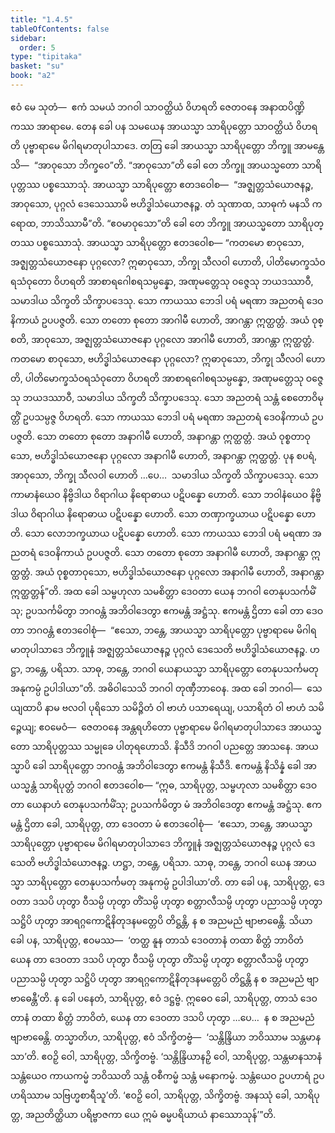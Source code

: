 ```yaml
---
title: "1.4.5"
tableOfContents: false
sidebar:
  order: 5
type: "tipitaka"
basket: "su"
book: "a2"
---
```



<DynamicBreadcrumb />

<Division number="37" book="a2" e="ch" v="15" p="64">

<Paragraph number="79" book="a2">
ဧဝံ မေ သုတံ—  ဧကံ သမယံ ဘဂဝါ သာဝတ္ထိယံ ဝိဟရတိ ဇေတဝနေ အနာထပိဏ္ဍိကဿ အာရာမေ. တေန ခေါ ပန သမယေန အာယသ္မာ သာရိပုတ္တော သာဝတ္ထိယံ ဝိဟရတိ ပုဗ္ဗာရာမေ မိဂါရမာတုပါသာဒေ. တတြ ခေါ အာယသ္မာ သာရိပုတ္တော ဘိက္ခူ အာမန္တေသိ—  “အာဝုသော ဘိက္ခဝေ”တိ. “အာဝုသော”တိ ခေါ တေ ဘိက္ခူ အာယသ္မတော သာရိပုတ္တဿ ပစ္စဿောသုံ. အာယသ္မာ သာရိပုတ္တော ဧတဒဝေါစ—  “အဇ္ဈတ္တသံယောဇနဉ္စ, အာဝုသော, ပုဂ္ဂလံ ဒေသေဿာမိ ဗဟိဒ္ဓါသံယောဇနဉ္စ. တံ သုဏာထ, သာဓုကံ မနသိ ကရောထ, ဘာသိဿာမီ”တိ. “ဧဝမာဝုသော”တိ ခေါ တေ ဘိက္ခူ အာယသ္မတော သာရိပုတ္တဿ ပစ္စဿောသုံ. အာယသ္မာ သာရိပုတ္တော ဧတဒဝေါစ—
</Paragraph>

<Paragraph number="80" book="a2">
“ကတမော စာဝုသော, အဇ္ဈတ္တသံယောဇနော ပုဂ္ဂလော? ဣဓာဝုသော, ဘိက္ခု သီလဝါ ဟောတိ, ပါတိမောက္ခသံဝရသံဝုတော ဝိဟရတိ အာစာရဂေါစရသမ္ပန္နော, အဏုမတ္တေသု ဝဇ္ဇေသု ဘယဒဿာဝီ, သမာဒါယ သိက္ခတိ သိက္ခာပဒေသု. သော ကာယဿ ဘေဒါ ပရံ မရဏာ အညတရံ ဒေဝနိကာယံ ဥပပဇ္ဇတိ. သော တတော စုတော အာဂါမီ ဟောတိ, အာဂန္တာ ဣတ္ထတ္တံ. အယံ ဝုစ္စတိ, အာဝုသော, အဇ္ဈတ္တသံယောဇနော ပုဂ္ဂလော အာဂါမီ ဟောတိ, အာဂန္တာ ဣတ္ထတ္တံ.
</Paragraph>

<Paragraph number="81" book="a2">
ကတမော စာဝုသော, ဗဟိဒ္ဓါသံယောဇနော ပုဂ္ဂလော? ဣဓာဝုသော, ဘိက္ခု သီလဝါ ဟောတိ, ပါတိမောက္ခသံဝရသံဝုတော ဝိဟရတိ အာစာရဂေါစရသမ္ပန္နော, အဏုမတ္တေသု ဝဇ္ဇေသု ဘယဒဿာဝီ, သမာဒါယ သိက္ခတိ သိက္ခာပဒေသု. သော အညတရံ သန္တံ စေတောဝိမုတ္တိံ ဥပသမ္ပဇ္ဇ ဝိဟရတိ. သော ကာယဿ ဘေဒါ ပရံ မရဏာ အညတရံ ဒေဝနိကာယံ ဥပပဇ္ဇတိ. သော တတော စုတော အနာဂါမီ ဟောတိ, အနာဂန္တာ ဣတ္ထတ္တံ. အယံ ဝုစ္စတာဝုသော, ဗဟိဒ္ဓါသံယောဇနော ပုဂ္ဂလော အနာဂါမီ ဟောတိ, အနာဂန္တာ ဣတ္ထတ္တံ.
</Paragraph>

<Paragraph number="82" book="a2">
ပုန စပရံ, အာဝုသော, ဘိက္ခု သီလဝါ ဟောတိ …ပေ…  သမာဒါယ သိက္ခတိ သိက္ခာပဒေသု. သော ကာမာနံယေဝ နိဗ္ဗိဒါယ ဝိရာဂါယ နိရောဓာယ ပဋိပန္နော ဟောတိ. သော ဘဝါနံယေဝ နိဗ္ဗိဒါယ ဝိရာဂါယ နိရောဓာယ ပဋိပန္နော ဟောတိ. သော တဏှာက္ခယာယ ပဋိပန္နော ဟောတိ. သော လောဘက္ခယာယ ပဋိပန္နော ဟောတိ. သော ကာယဿ ဘေဒါ ပရံ မရဏာ အညတရံ ဒေဝနိကာယံ ဥပပဇ္ဇတိ. သော တတော စုတော အနာဂါမီ ဟောတိ, အနာဂန္တာ ဣတ္ထတ္တံ. အယံ ဝုစ္စတာဝုသော, ဗဟိဒ္ဓါသံယောဇနော ပုဂ္ဂလော အနာဂါမီ ဟောတိ, အနာဂန္တာ ဣတ္ထတ္တန်”တိ.
</Paragraph>

<Paragraph number="83" book="a2">
အထ ခေါ သမ္ဗဟုလာ သမစိတ္တာ ဒေဝတာ ယေန ဘဂဝါ တေနုပသင်္ကမိံသု; ဥပသင်္ကမိတွာ ဘဂဝန္တံ အဘိဝါဒေတွာ ဧကမန္တံ အဋ္ဌံသု. ဧကမန္တံ ဌိတာ ခေါ တာ ဒေဝတာ ဘဂဝန္တံ ဧတဒဝေါစုံ—  “ဧသော, ဘန္တေ, အာယသ္မာ သာရိပုတ္တော ပုဗ္ဗာရာမေ မိဂါရမာတုပါသာဒေ ဘိက္ခူနံ အဇ္ဈတ္တသံယောဇနဉ္စ ပုဂ္ဂလံ ဒေသေတိ ဗဟိဒ္ဓါသံယောဇနဉ္စ. ဟဋ္ဌာ, ဘန္တေ, ပရိသာ. သာဓု, ဘန္တေ, ဘဂဝါ ယေနာယသ္မာ သာရိပုတ္တော တေနုပသင်္ကမတု အနုကမ္ပံ ဥပါဒါယာ”တိ. အဓိဝါသေသိ ဘဂဝါ တုဏှီဘာဝေန. အထ ခေါ ဘဂဝါ—  သေယျထာပိ နာမ ဗလဝါ ပုရိသော သမိဉ္ဇိတံ ဝါ ဗာဟံ ပသာရေယျ, ပသာရိတံ ဝါ ဗာဟံ သမိဉ္ဇေယျ; ဧဝမေဝံ—  ဇေတဝနေ အန္တရဟိတော ပုဗ္ဗာရာမေ မိဂါရမာတုပါသာဒေ အာယသ္မတော သာရိပုတ္တဿ သမ္မုခေ ပါတုရဟောသိ. နိသီဒိ ဘဂဝါ ပညတ္တေ အာသနေ. အာယသ္မာပိ ခေါ သာရိပုတ္တော ဘဂဝန္တံ အဘိဝါဒေတွာ ဧကမန္တံ နိသီဒိ. ဧကမန္တံ နိသိန္နံ ခေါ အာယသ္မန္တံ သာရိပုတ္တံ ဘဂဝါ ဧတဒဝေါစ—
</Paragraph>

<Paragraph number="84" book="a2">
“ဣဓ, သာရိပုတ္တ, သမ္ဗဟုလာ သမစိတ္တာ ဒေဝတာ ယေနာဟံ တေနုပသင်္ကမိံသု; ဥပသင်္ကမိတွာ မံ အဘိဝါဒေတွာ ဧကမန္တံ အဋ္ဌံသု. ဧကမန္တံ ဌိတာ ခေါ, သာရိပုတ္တ, တာ ဒေဝတာ မံ ဧတဒဝေါစုံ—  ‘ဧသော, ဘန္တေ, အာယသ္မာ သာရိပုတ္တော ပုဗ္ဗာရာမေ မိဂါရမာတုပါသာဒေ ဘိက္ခူနံ အဇ္ဈတ္တသံယောဇနဉ္စ ပုဂ္ဂလံ ဒေသေတိ ဗဟိဒ္ဓါသံယောဇနဉ္စ. ဟဋ္ဌာ, ဘန္တေ, ပရိသာ. သာဓု, ဘန္တေ, ဘဂဝါ ယေန အာယသ္မာ သာရိပုတ္တော တေနုပသင်္ကမတု အနုကမ္ပံ ဥပါဒါယာ’တိ. တာ ခေါ ပန, သာရိပုတ္တ, ဒေဝတာ ဒသပိ ဟုတွာ ဝီသမ္ပိ ဟုတွာ တိံသမ္ပိ ဟုတွာ စတ္တာလီသမ္ပိ ဟုတွာ ပညာသမ္ပိ ဟုတွာ သဋ္ဌိပိ ဟုတွာ အာရဂ္ဂကောဋိနိတုဒနမတ္တေပိ တိဋ္ဌန္တိ, န စ အညမညံ ဗျာဗာဓေန္တိ. သိယာ ခေါ ပန, သာရိပုတ္တ, ဧဝမဿ—  ‘တတ္ထ နူန တာသံ ဒေဝတာနံ တထာ စိတ္တံ ဘာဝိတံ ယေန တာ ဒေဝတာ ဒသပိ ဟုတွာ ဝီသမ္ပိ ဟုတွာ တိံသမ္ပိ ဟုတွာ စတ္တာလီသမ္ပိ ဟုတွာ ပညာသမ္ပိ ဟုတွာ သဋ္ဌိပိ ဟုတွာ အာရဂ္ဂကောဋိနိတုဒနမတ္တေပိ တိဋ္ဌန္တိ န စ အညမညံ ဗျာဗာဓေန္တီ’တိ. န ခေါ ပနေတံ, သာရိပုတ္တ, ဧဝံ ဒဋ္ဌဗ္ဗံ. ဣဓေဝ ခေါ, သာရိပုတ္တ, တာသံ ဒေဝတာနံ တထာ စိတ္တံ ဘာဝိတံ, ယေန တာ ဒေဝတာ ဒသပိ ဟုတွာ …ပေ…  န စ အညမညံ ဗျာဗာဓေန္တိ. တသ္မာတိဟ, သာရိပုတ္တ, ဧဝံ သိက္ခိတဗ္ဗံ—  ‘သန္တိန္ဒြိယာ ဘဝိဿာမ သန္တမာနသာ’တိ. ဧဝဉှိ ဝေါ, သာရိပုတ္တ, သိက္ခိတဗ္ဗံ. ‘သန္တိန္ဒြိယာနဉှိ ဝေါ, သာရိပုတ္တ, သန္တမာနသာနံ သန္တံယေဝ ကာယကမ္မံ ဘဝိဿတိ သန္တံ ဝစီကမ္မံ သန္တံ မနောကမ္မံ. သန္တံယေဝ ဥပဟာရံ ဥပဟရိဿာမ သဗြဟ္မစာရီသူ’တိ. ‘ဧဝဉှိ ဝေါ, သာရိပုတ္တ, သိက္ခိတဗ္ဗံ. အနဿုံ ခေါ, သာရိပုတ္တ, အညတိတ္ထိယာ ပရိဗ္ဗာဇကာ ယေ ဣမံ ဓမ္မပရိယာယံ နာဿောသုန်’”တိ.
</Paragraph>
</Division>